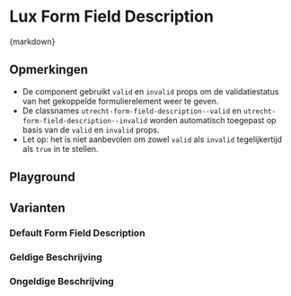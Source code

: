 
<Meta of={FormFieldDescriptionStories} />

# Lux Form Field Description

<CitationDocumentation
  component="Utrecht Form Field Description"
  url="https://nl-design-system.github.io/utrecht/storybook-css/index.html?path=/docs/css-form-field-description--docs"
/>

<Markdown>{markdown}</Markdown>

## Opmerkingen

- De component gebruikt `valid` en `invalid` props om de validatiestatus van het gekoppelde formulierelement weer te geven.
- De classnames `utrecht-form-field-description--valid` en `utrecht-form-field-description--invalid` worden automatisch toegepast op basis van de `valid` en `invalid` props.
- Let op: het is niet aanbevolen om zowel `valid` als `invalid` tegelijkertijd als `true` in te stellen.

## Playground

<Canvas of={FormFieldDescriptionStories.Playground} />
<Controls of={FormFieldDescriptionStories.Playground} />

## Varianten

### Default Form Field Description

<Description of={FormFieldDescriptionStories.Default} />
<Canvas of={FormFieldDescriptionStories.Default} />

### Geldige Beschrijving

<Description of={FormFieldDescriptionStories.Valid} />
<Canvas of={FormFieldDescriptionStories.Valid} />

### Ongeldige Beschrijving

<Description of={FormFieldDescriptionStories.Invalid} />
<Canvas of={FormFieldDescriptionStories.Invalid} />
